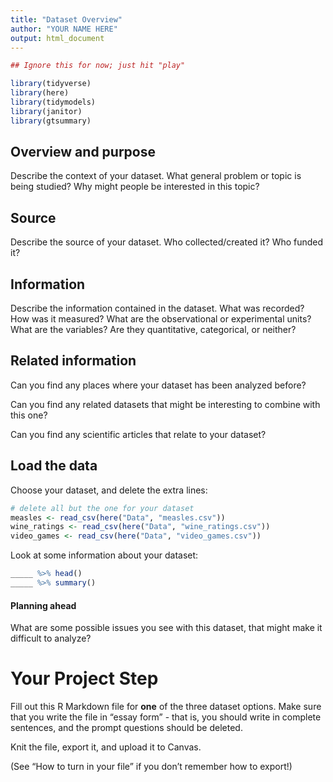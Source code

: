 ```yaml
---
title: "Dataset Overview"
author: "YOUR NAME HERE"
output: html_document
---
```



```r
## Ignore this for now; just hit "play"

library(tidyverse)
library(here)
library(tidymodels)
library(janitor)
library(gtsummary)
```

## Overview and purpose

Describe the context of your dataset.  What general problem or topic is being studied?  Why might people be interested in this topic?

## Source

Describe the source of your dataset.  Who collected/created it?  Who funded it?

## Information

Describe the information contained in the dataset.  What was recorded?  How was it measured?  What are the observational or experimental units?  What are the variables?  Are they quantitative, categorical, or neither?


## Related information

Can you find any places where your dataset has been analyzed before?

Can you find any related datasets that might be interesting to combine with this one?

Can you find any scientific articles that relate to your dataset?

## Load the data

Choose your dataset, and delete the extra lines:

```r
# delete all but the one for your dataset
measles <- read_csv(here("Data", "measles.csv"))
wine_ratings <- read_csv(here("Data", "wine_ratings.csv"))
video_games <- read_csv(here("Data", "video_games.csv"))
```

Look at some information about your dataset:


```r
_____ %>% head()
_____ %>% summary()
```

#### Planning ahead

What are some possible issues you see with this dataset, that might make it difficult to analyze?


# Your Project Step

Fill out this R Markdown file for **one** of the three dataset options.   Make sure that you write the file in "essay form" - that is, you should write in complete sentences, and the prompt questions should be deleted.

Knit the file, export it, and upload it to Canvas.

(See "How to turn in your file" if you don't remember how to export!)